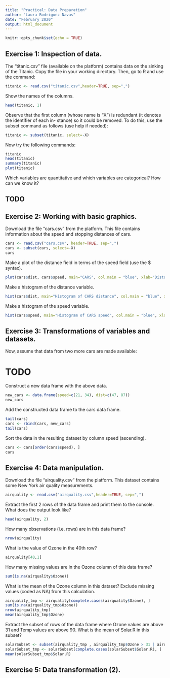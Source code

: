 ```yaml
---
title: "Practical: Data Preparation"
author: "Laura Rodriguez Navas"
date: "February 2020"
output: html_document
---
```


```r
knitr::opts_chunk$set(echo = TRUE)
```

## Exercise 1: Inspection of data.
The “titanic.csv” file (available on the platform) contains data on the sinking of the Titanic. Copy the file in your working directory. Then, go to R and use the command:

```r
titanic <- read.csv("titanic.csv",header=TRUE, sep=",")
```

Show the names of the columns.

```r
head(titanic, 1)
```

Observe that the first column (whose name is "X") is redundant (it denotes the identifier of each in- stance) so it could be removed. To do this, use the subset command as follows (use help if needed):

```r
titanic <- subset(titanic, select=-X)
```

Now try the following commands:
```r
titanic
head(titanic)
summary(titanic)
plot(titanic)
```

Which variables are quantitative and which variables are categorical? How can we know it?

## TODO

## Exercise 2: Working with basic graphics.
Download the file “cars.csv” from the platform. This file contains information about the speed and stopping distances of cars.

```r
cars <- read.csv("cars.csv", header=TRUE, sep=",")
cars <- subset(cars, select=-X)
cars
```

Make a plot of the distance field in terms of the speed field (use the $ syntax).

```r
plot(cars$dist, cars$speed, main="CARS", col.main = "blue", xlab="Distance", ylab="Speed")
```

Make a histogram of the distance variable.

```r
hist(cars$dist, main="Histogram of CARS distance", col.main = "blue", xlab="Distance", col="red")
```

Make a histogram of the speed variable.

```r
hist(cars$speed, main="Histogram of CARS speed", col.main = "blue", xlab="Speed", col="red")
```

## Exercise 3: Transformations of variables and datasets.
Now, assume that data from two more cars are made available:

# TODO

Construct a new data frame with the above data.

```r
new_cars <- data.frame(speed=c(21, 34), dist=c(47, 87))
new_cars
```

Add the constructed data frame to the cars data frame.

```r
tail(cars)
cars <- rbind(cars, new_cars)
tail(cars)
```

Sort the data in the resulting dataset by column speed (ascending).

```r
cars <- cars[order(cars$speed), ]
cars
```

## Exercise 4: Data manipulation.
Download the file “airquality.csv” from the platform. This dataset contains some New York air quality measurements.

```r
airquality <- read.csv("airquality.csv",header=TRUE, sep=",")
```

Extract the first 2 rows of the data frame and print them to the console. What does the output look like?

```r
head(airquality, 2)
```

How many observations (i.e. rows) are in this data frame?
```r
nrow(airquality)
```

What is the value of Ozone in the 40th row?
```r
airquality[40,1]
```

How many missing values are in the Ozone column of this data frame?

```r
sum(is.na(airquality$Ozone))
```

What is the mean of the Ozone column in this dataset? Exclude missing values (coded as NA) from this calculation.

```r
airquality_tmp <- airquality[complete.cases(airquality$Ozone), ]
sum(is.na(airquality_tmp$Ozone))
nrow(airquality_tmp)
mean(airquality_tmp$Ozone)
```

Extract the subset of rows of the data frame where Ozone values are above 31 and Temp values are above 90. What is the mean of Solar.R in this subset?

```r
solarSubset <- subset(airquality_tmp , airquality_tmp$Ozone > 31 | airquality_tmp$Temp > 90)
solarSubset_tmp <- solarSubset[complete.cases(solarSubset$Solar.R), ]
mean(solarSubset_tmp$Solar.R)
```

## Exercise 5: Data transformation (2).
